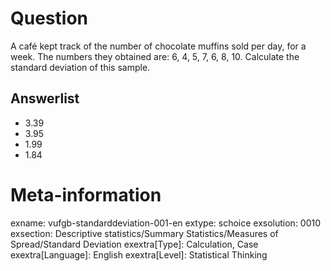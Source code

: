 Question
========
A café kept track of the number of chocolate muffins sold per day, for a week. The numbers they obtained are: 6, 4, 5, 7, 6, 8, 10. Calculate the standard deviation of this sample.

Answerlist
----------
* 3.39 
* 3.95 
* 1.99 
* 1.84

Meta-information
================
exname: vufgb-standarddeviation-001-en
extype: schoice
exsolution: 0010
exsection: Descriptive statistics/Summary Statistics/Measures of Spread/Standard Deviation
exextra[Type]: Calculation, Case
exextra[Language]: English
exextra[Level]: Statistical Thinking